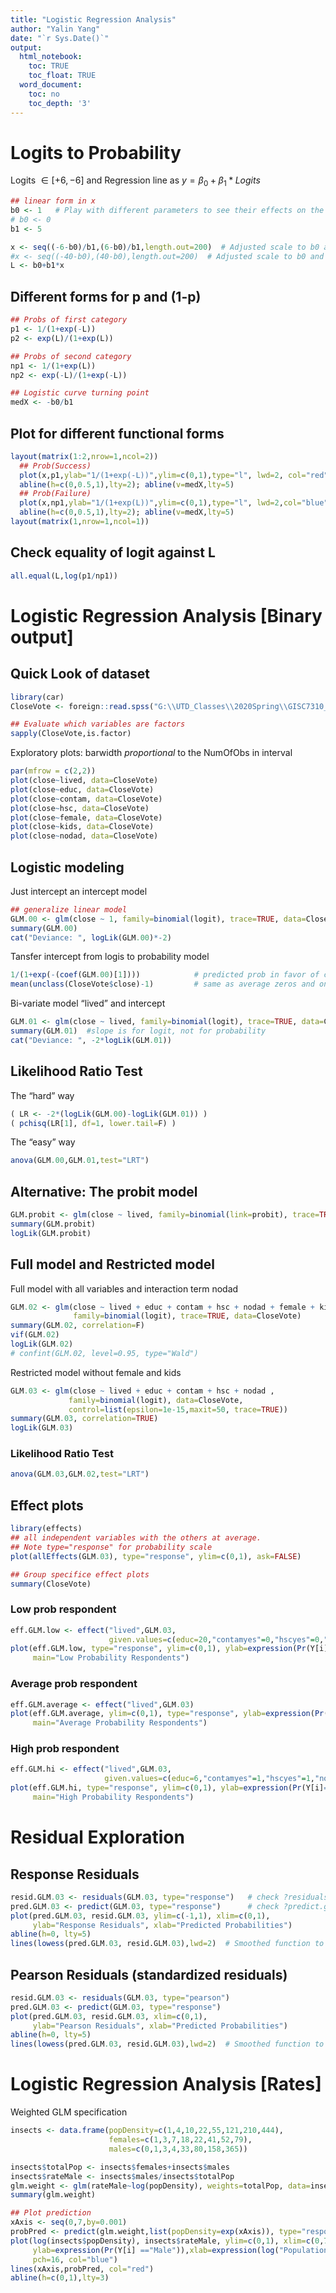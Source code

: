 ---
title: "Logistic Regression Analysis"
author: "Yalin Yang"
date: "`r Sys.Date()`"
output:
  html_notebook:
    toc: TRUE
    toc_float: TRUE
  word_document:
    toc: no
    toc_depth: '3'
--- 

# Logits to Probability

Logits $\in [+6,-6]$  and Regression line as $y = \beta_0 + \beta_1 * Logits$

```{r}
## linear form in x
b0 <- 1   # Play with different parameters to see their effects on the Probs
# b0 <- 0
b1 <- 5

x <- seq((-6-b0)/b1,(6-b0)/b1,length.out=200)  # Adjusted scale to b0 and b1
#x <- seq((-40-b0),(40-b0),length.out=200)  # Adjusted scale to b0 and b1
L <- b0+b1*x
```

## Different forms for p and (1-p)

```{r}
## Probs of first category
p1 <- 1/(1+exp(-L))
p2 <- exp(L)/(1+exp(L))

## Probs of second category
np1 <- 1/(1+exp(L))
np2 <- exp(-L)/(1+exp(-L))

## Logistic curve turning point
medX <- -b0/b1
```

## Plot for different functional forms

```{r fig.height=8, fig.width=12}
layout(matrix(1:2,nrow=1,ncol=2))
  ## Prob(Success)
  plot(x,p1,ylab="1/(1+exp(-L))",ylim=c(0,1),type="l", lwd=2, col="red",main="Pr(X < x)")
  abline(h=c(0,0.5,1),lty=2); abline(v=medX,lty=5)
  ## Prob(Failure)
  plot(x,np1,ylab="1/(1+exp(L))",ylim=c(0,1),type="l", lwd=2,col="blue", main="1 - Pr(X < x)")
  abline(h=c(0,0.5,1),lty=2); abline(v=medX,lty=5)
layout(matrix(1,nrow=1,ncol=1))

```

## Check equality of logit against L

```{r}
all.equal(L,log(p1/np1))
```

# Logistic Regression Analysis [Binary output]

## Quick Look of dataset

```{r}
library(car)
CloseVote <- foreign::read.spss("G:\\UTD_Classes\\2020Spring\\GISC7310_AdvancedDataAnalysis\\07Logistic Regression Analysis\\SchoolClosing.sav", to.data.frame=TRUE)

## Evaluate which variables are factors
sapply(CloseVote,is.factor)

```

Exploratory plots: barwidth _proportional_ to the NumOfObs in interval

```{r fig.height=10, fig.width=15}
par(mfrow = c(2,2))
plot(close~lived, data=CloseVote)
plot(close~educ, data=CloseVote)
plot(close~contam, data=CloseVote)
plot(close~hsc, data=CloseVote)
plot(close~female, data=CloseVote)
plot(close~kids, data=CloseVote)
plot(close~nodad, data=CloseVote)
```

## Logistic modeling

Just intercept an intercept model

```{r}
## generalize linear model
GLM.00 <- glm(close ~ 1, family=binomial(logit), trace=TRUE, data=CloseVote) # just intersecpt
summary(GLM.00)
cat("Deviance: ", logLik(GLM.00)*-2)
```

Tansfer intercept from logis to probability model

```{r}
1/(1+exp(-(coef(GLM.00)[1])))            # predicted prob in favor of closing 1/(1+exp(-b_0)) 
mean(unclass(CloseVote$close)-1)         # same as average zeros and ones
```

Bi-variate model "lived" and intercept

```{r}
GLM.01 <- glm(close ~ lived, family=binomial(logit), trace=TRUE, data=CloseVote)
summary(GLM.01)  #slope is for logit, not for probability
cat("Deviance: ", -2*logLik(GLM.01))
```

## Likelihood Ratio Test

The "hard" way

```{r}
( LR <- -2*(logLik(GLM.00)-logLik(GLM.01)) )
( pchisq(LR[1], df=1, lower.tail=F) )
```

The "easy" way

```{r}
anova(GLM.00,GLM.01,test="LRT")
```

## Alternative: The probit model 

```{r}
GLM.probit <- glm(close ~ lived, family=binomial(link=probit), trace=TRUE, data=CloseVote)
summary(GLM.probit)
logLik(GLM.probit)
```

## Full model and Restricted model

Full model with all variables and interaction term nodad

```{r fig.height=8, fig.width=12}
GLM.02 <- glm(close ~ lived + educ + contam + hsc + nodad + female + kids ,
              family=binomial(logit), trace=TRUE, data=CloseVote)
summary(GLM.02, correlation=F)
vif(GLM.02)
logLik(GLM.02)
# confint(GLM.02, level=0.95, type="Wald")
```

Restricted model without female and kids

```{r}
GLM.03 <- glm(close ~ lived + educ + contam + hsc + nodad ,
             family=binomial(logit), data=CloseVote,
             control=list(epsilon=1e-15,maxit=50, trace=TRUE))
summary(GLM.03, correlation=TRUE)
logLik(GLM.03)
```

### Likelihood Ratio Test

```{r}
anova(GLM.03,GLM.02,test="LRT")
```

## Effect plots

```{r fig.height=8, fig.width=12}
library(effects)
## all independent variables with the others at average. 
## Note type="response" for probability scale
plot(allEffects(GLM.03), type="response", ylim=c(0,1), ask=FALSE)
```

```{r}
## Group specifice effect plots
summary(CloseVote)
```

### Low prob respondent
```{r fig.height=8, fig.width=12, message=FALSE, warning=FALSE}
eff.GLM.low <- effect("lived",GLM.03,
                      given.values=c(educ=20,"contamyes"=0,"hscyes"=0,"nodadyes"=1))
plot(eff.GLM.low, type="response", ylim=c(0,1), ylab=expression(Pr(Y[i]=="Close")), 
     main="Low Probability Respondents")
```

### Average prob respondent

```{r fig.height=8, fig.width=12, message=FALSE, warning=FALSE}
eff.GLM.average <- effect("lived",GLM.03)
plot(eff.GLM.average, ylim=c(0,1), type="response", ylab=expression(Pr(Y[i]=="Close")),    # ylim is in terms of probs
     main="Average Probability Respondents")
```

### High prob respondent

```{r fig.height=8, fig.width=12, message=FALSE, warning=FALSE}
eff.GLM.hi <- effect("lived",GLM.03,
                     given.values=c(educ=6,"contamyes"=1,"hscyes"=1,"nodadyes"=0))
plot(eff.GLM.hi, type="response", ylim=c(0,1), ylab=expression(Pr(Y[i]=="Close")), 
     main="High Probability Respondents")
```

# Residual Exploration

## Response Residuals

```{r fig.height=8, fig.width=12}
resid.GLM.03 <- residuals(GLM.03, type="response")   # check ?residuals.glm
pred.GLM.03 <- predict(GLM.03, type="response")      # check ?predict.glm
plot(pred.GLM.03, resid.GLM.03, ylim=c(-1,1), xlim=c(0,1), 
     ylab="Response Residuals", xlab="Predicted Probabilities")
abline(h=0, lty=5)
lines(lowess(pred.GLM.03, resid.GLM.03),lwd=2)  # Smoothed function to see the residual behavior
```


## Pearson Residuals (standardized residuals)

```{r fig.height=8, fig.width=12}
resid.GLM.03 <- residuals(GLM.03, type="pearson")   
pred.GLM.03 <- predict(GLM.03, type="response")      
plot(pred.GLM.03, resid.GLM.03, xlim=c(0,1), 
     ylab="Pearson Residuals", xlab="Predicted Probabilities")
abline(h=0, lty=5)
lines(lowess(pred.GLM.03, resid.GLM.03),lwd=2)  # Smoothed function to see the residual behavior
```

# Logistic Regression Analysis [Rates]

Weighted GLM specification

```{r message=FALSE, warning=FALSE}
insects <- data.frame(popDensity=c(1,4,10,22,55,121,210,444),
                      females=c(1,3,7,18,22,41,52,79),
                      males=c(0,1,3,4,33,80,158,365))

insects$totalPop <- insects$females+insects$males
insects$rateMale <- insects$males/insects$totalPop
glm.weight <- glm(rateMale~log(popDensity), weights=totalPop, data=insects, family=binomial)
summary(glm.weight)
```

```{r fig.height=8, fig.width=12}
## Plot prediction
xAxis <- seq(0,7,by=0.001)                                                    # value range of log(popDensity)
probPred <- predict(glm.weight,list(popDensity=exp(xAxis)), type="response")   # type="response" give predicted probabilities
plot(log(insects$popDensity), insects$rateMale, ylim=c(0,1), xlim=c(0,7), 
     ylab=expression(Pr(Y[i] =="Male")),xlab=expression(log("Population Density")), 
     pch=16, col="blue")
lines(xAxis,probPred, col="red")
abline(h=c(0,1),lty=3)
```

